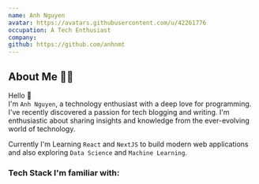 ```yaml
---
name: Anh Nguyen
avatar: https://avatars.githubusercontent.com/u/42261776
occupation: A Tech Enthusiast
company:
github: https://github.com/anhnmt
---
```



## About Me 👨‍💻

Hello <span className="wave">👋</span>  
I'm `Anh Nguyen`, a technology enthusiast with a deep love for programming. I've recently discovered a passion for tech blogging and writing. I'm enthusiastic about sharing insights and knowledge from the ever-evolving world of technology.

Currently I'm Learning `React` and `NextJS` to build modern web applications and also exploring `Data Science` and `Machine Learning`.

### Tech Stack I'm familiar with:

<FamiliarTechStack />